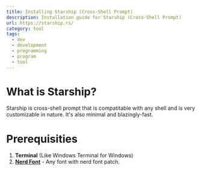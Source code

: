 ```yaml
---
title: Installing Starship (Cross-Shell Prompt)
description: Installation guide for Starship (Cross-Shell Prompt)
url: https://starship.rs/
category: tool
tags:
  - dev
  - development
  - programming
  - program
  - tool
---
```


# What is Starship?

Starship is cross-shell prompt that is compatitable with any shell and is very customizable in nature. It's also minimal and blazingly-fast.

# Prerequisities

1. **Terminal** (Like Windows Terminal for Windows)
2. [**Nerd Font**](https://www.nerdfonts.com/font-downloads) - Any font with nerd font patch.
